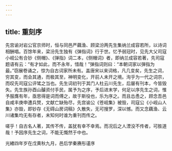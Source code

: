 ```yaml
---
---
---
```

title: 重刻序
---



先宫谕对岩公官京师时，恒与同邑严藕渔、顾梁汾两先生集纳兰成容若所，以诗词相酬唱。百馀年来，梁汾先生独有《弹指词》行于世。忆予弱冠时，见先大父司寇小岘公有合钞《侧帽》、《弹指》词二本，《侧帽词》者，即纳兰成容若著，先司寇题语有云：“有才如此，而不永年，惜哉！”弹指词则曰：“本朝词家以弾指为最。”窃展卷诵之，惊为自古词家所未有。盖唐宋以来词格，凡几变矣，先生之词，穷其变，而会其通，而极其至，神明变化，开前人未开之境。洵乎为一代之词宗，而叹先司寇公评骘之当也。先生词初刊于其门人杜云川先生，后屡有刊本，今皆毁失。先生族孙酉山醵资付手民，属予为之序，予后进末学，何足以序先生之词，惟予服膺有年，亟思得是词而傅之，故于斯役也，乐为序之。而且怂恿之，顾念吾邑自咸丰庚申遭兵燹，文献亡缺殆尽，先宫谕公《苍岘集》被毁，司寇公《小岘山人集》亦毁，即钞存《无碍山房词稿》久散失，无可搜罗，深以憾。而又念藕渔、云川诸集均无有存者，未知何时谁为重刊而传之。

嗟乎！自古名人著，其传不传，盖犹有幸不幸焉。而况后之人湮没不传者，可胜道哉！予因序先生之词，不能无慨然于中也。

光緖四年岁在戊黄秋九月，邑后学秦赓彤谨序